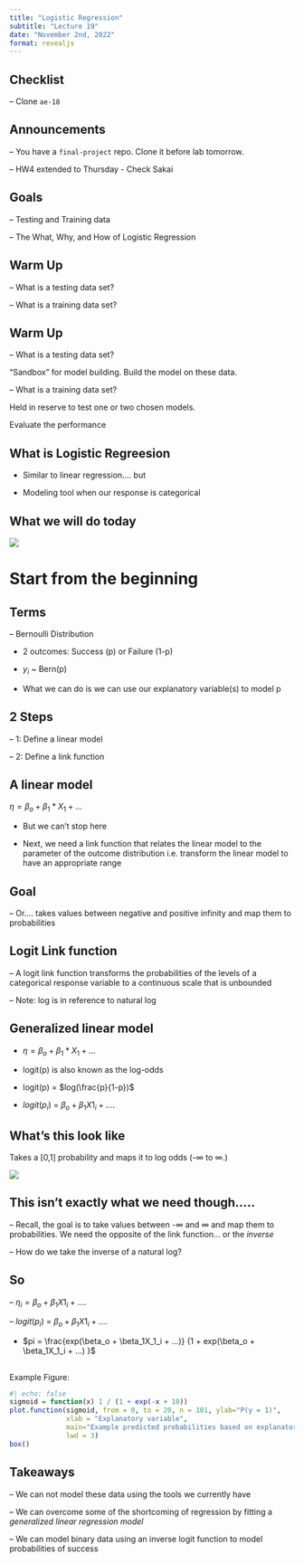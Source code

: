 ```yaml
---
title: "Logistic Regression"
subtitle: "Lecture 19"
date: "November 2nd, 2022"
format: revealjs
---
```


## Checklist

-- Clone `ae-18`

## Announcements

-- You have a `final-project` repo. Clone it before lab tomorrow. 

-- HW4 extended to Thursday - Check Sakai 

## Goals

-- Testing and Training data

-- The What, Why, and How of Logistic Regression 

## Warm Up 

-- What is a testing data set?

-- What is a training data set?

## Warm Up 

-- What is a testing data set?

"Sandbox" for model building. Build the model on these data.

-- What is a training data set?

Held in reserve to test one or two chosen models. 

Evaluate the performance


## What is Logistic Regreesion 

- Similar to linear regression.... but

- Modeling tool when our response is categorical 

## What we will do today 

![](images/logistic.png){fig-align="center"}

# Start from the beginning

## Terms 

-- Bernoulli Distribution 

- 2 outcomes: Success (p) or Failure (1-p)

- $y_i$ ~ Bern(p)

- What we can do is we can use our explanatory variable(s) to model p

## 2 Steps 

-- 1: Define a linear model 

-- 2: Define a link function 


## A linear model 

$\eta = \beta_o + \beta_1*X_1 + ...$


- But we can't stop here


- Next, we need a link function that relates the linear model to the parameter of the outcome distribution i.e. transform the linear model to have an appropriate range 


## Goal 

-- Or.... takes values between negative and positive infinity and map them to probabilities


## Logit Link function 

-- A logit link function transforms the probabilities of the levels of a categorical response variable to a continuous scale that is unbounded

-- Note: log is in reference to natural log

## Generalized linear model 

- $\eta = \beta_o + \beta_1*X_1 + ...$

- logit(p) is also known as the log-odds 

- logit(p) = $log(\frac{p}{1-p})$ 

- $logit(p_i)$ = $\beta_o +\beta_1X1_i + ....$

## What's this look like

Takes a [0,1] probability and maps it to log odds (-$\infty$ to $\infty$.)

![](images/logit.png){fig-align="center"}


## This isn't exactly what we need though.....

-- Recall, the goal is to take values between -$\infty$ and $\infty$ and map them to probabilities. We need the opposite of the link function... or the *inverse*

-- How do we take the inverse of a natural log? 


## So 

-- $\eta_i = \beta_o +\beta_1X1_i + ....$

-- $logit(p_i)$ = $\beta_o +\beta_1X1_i + ....$ 

- $pi = \frac{exp(\beta_o + \beta_1X_1_i + ...)} {1 + exp(\beta_o + \beta_1X_1_i + ...) }$

##

Example Figure: 

```r
#| echo: false
sigmoid = function(x) 1 / (1 + exp(-x + 10))
plot.function(sigmoid, from = 0, to = 20, n = 101, ylab="P(y = 1)", 
              xlab = "Explanatory variable", 
              main="Example predicted probabilities based on explanatory variable", 
              lwd = 3)
box()
```


## Takeaways 

-- We can not model these data using the tools we currently have 

-- We can overcome some of the shortcoming of regression by fitting a *generalized linear regression model*

-- We can model binary data using an inverse logit function to model probabilities of success 